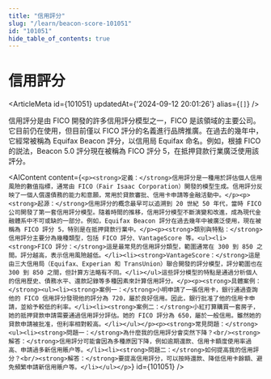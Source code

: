 ```yaml
---
title: "信用評分"
slug: "/learn/beacon-score-101051"
id: "101051"
hide_table_of_contents: true
---
```



# 信用評分

<ArticleMeta id={101051} updatedAt={'2024-09-12 20:01:26'} alias={`[]`} />
<div className='border-solid border-b border-t-0 my-4 border-[var(--ifm-color-gray-300)]' />

信用評分是由 FICO 開發的許多信用評分模型之一，FICO 是該領域的主要公司。它目前仍在使用，但目前僅以 FICO 評分的名義進行品牌推廣。在過去的幾年中，它經常被稱為 Equifax Beacon 評分，以信用局 Equifax 命名。例如，根據 FICO 的説法，Beacon 5.0 評分現在被稱為 FICO 評分 5，在抵押貸款行業廣泛使用該評分。

<AIContent content={`<p><strong>定義：</strong>信用評分是一種用於評估個人信用風險的數值指標，通常由 FICO（Fair Isaac Corporation）開發的模型生成。信用評分反映了一個人償還債務的能力和意願，常用於貸款審批、信用卡申請等金融活動中。</p><p><strong>起源：</strong>信用評分的概念最早可以追溯到 20 世紀 50 年代，當時 FICO 公司開發了第一套信用評分模型。隨着時間的推移，信用評分模型不斷演變和改進，成為現代金融體系中不可或缺的一部分。例如，Equifax Beacon 評分在過去幾年中被廣泛使用，現在被稱為 FICO 評分 5，特別是在抵押貸款行業中。</p><p><strong>類別與特點：</strong>信用評分主要分為幾種類型，包括 FICO 評分、VantageScore 等。<ul><li><strong>FICO 評分：</strong>這是最常見的信用評分類型，範圍通常在 300 到 850 之間。評分越高，表示信用風險越低。</li><li><strong>VantageScore：</strong>這是由三大信用局（Equifax、Experian 和 TransUnion）聯合開發的評分模型，評分範圍也在 300 到 850 之間，但計算方法略有不同。</li></ul>這些評分模型的特點是通過分析個人的信用歷史、債務水平、還款記錄等多種因素來計算信用評分。</p><p><strong>具體案例：</strong><ul><li><strong>案例一：</strong>小明申請了一張信用卡，銀行通過查詢他的 FICO 信用評分發現他的評分為 720，屬於良好信用。因此，銀行批准了他的信用卡申請，並給予較低的利率。</li><li><strong>案例二：</strong>小紅打算購買一套房子，她的抵押貸款申請需要通過信用評分評估。她的 FICO 評分為 650，屬於一般信用。雖然她的貸款申請被批准，但利率相對較高。</li></ul></p><p><strong>常見問題：</strong><ul><li><strong>問題一：</strong>為什麼我的信用評分會突然下降？<br/><strong>解答：</strong>信用評分可能會因為多種原因下降，例如逾期還款、信用卡額度使用率過高、申請過多新信用賬户等。</li><li><strong>問題二：</strong>如何提高我的信用評分？<br/><strong>解答：</strong>要提高信用評分，可以按時還款、降低信用卡餘額、避免頻繁申請新信用賬户等。</li></ul></p>`} id={101051} />
